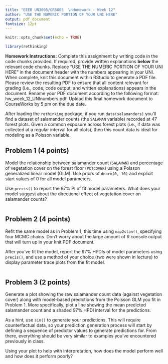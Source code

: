 ```yaml
---
title: "EEEB UN3005/GR5005  \nHomework - Week 12"
author: "USE THE NUMERIC PORTION OF YOUR UNI HERE"
output: pdf_document
fontsize: 12pt
---
```


```r

knitr::opts_chunk$set(echo = TRUE)

library(rethinking)
```


**Homework Instructions:** Complete this assignment by writing code in the code chunks provided. If required, provide written explanations **below** the relevant code chunks. Replace "USE THE NUMERIC PORTION OF YOUR UNI HERE" in the document header with the numbers appearing in your UNI. When complete, knit this document within RStudio to generate a PDF file. Please review the resulting PDF to ensure that all content relevant for grading (i.e., code, code output, and written explanations) appears in the document. Rename your PDF document according to the following format: hw_week_12_UNInumbers.pdf. Upload this final homework document to CourseWorks by 5 pm on the due date.
  
  
After loading the `rethinking` package, if you run `data(salamanders)` you'll find a dataset of salamander counts (the `SALAMAN` variable) recorded at 47 forest plots. Given a common exposure across forest plots (i.e., if data was collected at a regular interval for all plots), then this count data is ideal for modeling as a Poisson variable.


## Problem 1 (4 points)

Model the relationship between salamander count (`SALAMAN`) and percentage of vegetation cover on the forest floor (`PCTCOVER`) using a Poisson generalized linear model (GLM). Use priors of `dnorm(0, 10)` and explicit start values of 0 for all model parameters.

Use `precis()` to report the 97% PI of fit model parameters. What does your model suggest about the directional effect of vegetation cover on salamander counts?

```r

```


## Problem 2 (4 points)

Refit the same model as in Problem 1, this time using `map2stan()`, specifying four MCMC chains. Don't worry about the large amount of R console output that will turn up in your knit PDF document.

After you've fit the model, report the 97% HPDIs of model parameters using `precis()`, and use a method of your choice (two were shown in lecture) to display parameter trace plots from the fit model.

```r

```


## Problem 3 (2 points)

Generate a plot showing the raw salamander count data (against vegetation cover) along with model-based predictions from the Poisson GLM you fit in Problem 1. More specifically, plot a line showing the mean predicted salamander count and a shaded 97% HPDI interval for the predictions. 

As a hint, use `sim()` to generate your predictions. This will require counterfactual data, so your prediction generation process will start by defining a sequence of predictor values to generate predictions for. From there, everything should be very similar to examples you've encountered previously in class.

Using your plot to help with interpretation, how does the model perform well and how does it perform poorly? 

```r

```
